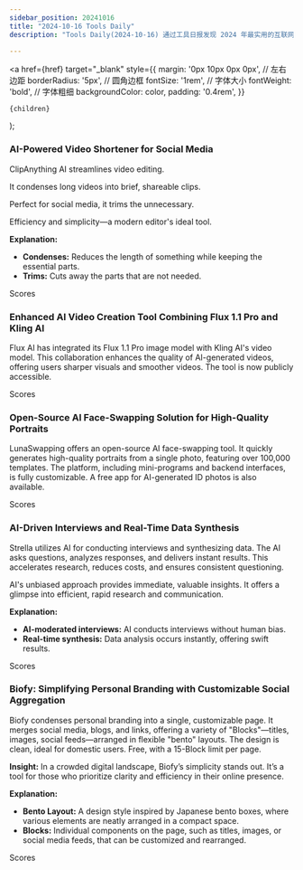 ```yaml
---
sidebar_position: 20241016
title: "2024-10-16 Tools Daily"
description: "Tools Daily(2024-10-16) 通过工具日报发现 2024 年最实用的互联网软件、AI工具和产品！"

---
```



  <a
    href={href}
    target="_blank"
    style={{
      margin: '0px 10px 0px 0px', // 左右边距
      borderRadius: '5px', // 圆角边框
      fontSize: '1rem', // 字体大小
      fontWeight: 'bold', // 字体粗细
      backgroundColor: color,
      padding: '0.4rem',
    }}
  >
    {children}
  </a>
);

### AI-Powered Video Shortener for Social Media

ClipAnything AI streamlines video editing.

It condenses long videos into brief, shareable clips.

Perfect for social media, it trims the unnecessary.

Efficiency and simplicity—a modern editor's ideal tool.

**Explanation:**
- **Condenses:** Reduces the length of something while keeping the essential parts.
- **Trims:** Cuts away the parts that are not needed.

<Link href="/news/2024/10/16/AIPowered-Video-Shortener-for-Social-Media" color="#B0C4DE">Scores</Link>

### Enhanced AI Video Creation Tool Combining Flux 1.1 Pro and Kling AI

Flux AI has integrated its Flux 1.1 Pro image model with Kling AI's video model. This collaboration enhances the quality of AI-generated videos, offering users sharper visuals and smoother videos. The tool is now publicly accessible.

<Link href="/news/2024/10/16/Enhanced-AI-Video-Creation-Tool-Combining-Flux-11-Pro-and-Kl" color="#B0C4DE">Scores</Link>

### Open-Source AI Face-Swapping Solution for High-Quality Portraits

LunaSwapping offers an open-source AI face-swapping tool. It quickly generates high-quality portraits from a single photo, featuring over 100,000 templates. The platform, including mini-programs and backend interfaces, is fully customizable. A free app for AI-generated ID photos is also available.

<Link href="/news/2024/10/16/OpenSource-AI-FaceSwapping-Solution-for-HighQuality-Portrait" color="#B0C4DE">Scores</Link>

### AI-Driven Interviews and Real-Time Data Synthesis

Strella utilizes AI for conducting interviews and synthesizing data. The AI asks questions, analyzes responses, and delivers instant results. This accelerates research, reduces costs, and ensures consistent questioning.

AI's unbiased approach provides immediate, valuable insights. It offers a glimpse into efficient, rapid research and communication.

**Explanation:**
- **AI-moderated interviews:** AI conducts interviews without human bias.
- **Real-time synthesis:** Data analysis occurs instantly, offering swift results.

<Link href="/news/2024/10/16/AIDriven-Interviews-and-RealTime-Data-Synthesis" color="#B0C4DE">Scores</Link>

### Biofy: Simplifying Personal Branding with Customizable Social Aggregation

Biofy condenses personal branding into a single, customizable page. It merges social media, blogs, and links, offering a variety of "Blocks"—titles, images, social feeds—arranged in flexible "bento" layouts. The design is clean, ideal for domestic users. Free, with a 15-Block limit per page.

**Insight:** In a crowded digital landscape, Biofy’s simplicity stands out. It’s a tool for those who prioritize clarity and efficiency in their online presence.

**Explanation:**
- **Bento Layout:** A design style inspired by Japanese bento boxes, where various elements are neatly arranged in a compact space.
- **Blocks:** Individual components on the page, such as titles, images, or social media feeds, that can be customized and rearranged.

<Link href="/news/2024/10/16/Biofy-Simplifying-Personal-Branding-with-Customizable-Social" color="#B0C4DE">Scores</Link>

